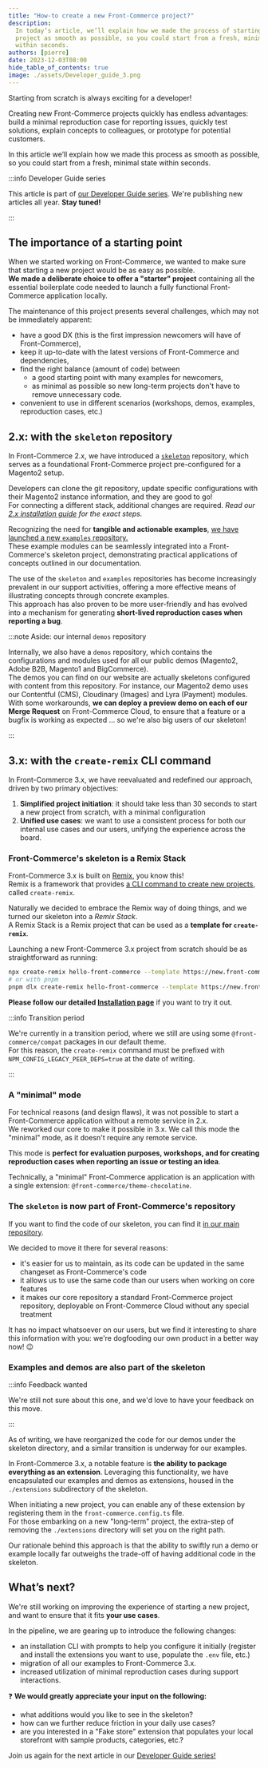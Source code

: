 ```yaml
---
title: "How-to create a new Front-Commerce project?"
description:
  In today’s article, we’ll explain how we made the process of starting a new
  project as smooth as possible, so you could start from a fresh, minimal state
  within seconds.
authors: [pierre]
date: 2023-12-03T08:00
hide_table_of_contents: true
image: ./assets/Developer_guide_3.png
---
```


Starting from scratch is always exciting for a developer!

Creating new Front-Commerce projects quickly has endless advantages: build a
minimal reproduction case for reporting issues, quickly test solutions, explain
concepts to colleagues, or prototype for potential customers.

In this article we’ll explain how we made this process as smooth as possible, so
you could start from a fresh, minimal state within seconds.

<!-- truncate -->

:::info Developer Guide series

This article is part of
[our Developer Guide series](./01-introducing-the-front-commerce-advent-calendar-series.mdx).
We're publishing new articles all year. **Stay tuned!**

:::

## The importance of a starting point

When we started working on Front-Commerce, we wanted to make sure that starting
a new project would be as easy as possible.<br /> **We made a deliberate choice
to offer a "starter" project** containing all the essential boilerplate code
needed to launch a fully functional Front-Commerce application locally.

The maintenance of this project presents several challenges, which may not be
immediately apparent:

- have a good DX (this is the first impression newcomers will have of
  Front-Commerce),
- keep it up-to-date with the latest versions of Front-Commerce and
  dependencies,
- find the right balance (amount of code) between
  - a good starting point with many examples for newcomers,
  - as minimal as possible so new long-term projects don't have to remove
    unnecessary code.
- convenient to use in different scenarios (workshops, demos, examples,
  reproduction cases, etc.)

## 2.x: with the `skeleton` repository

In Front-Commerce 2.x, we have introduced a
[`skeleton`](https://gitlab.blackswift.cloud/front-commerce/front-commerce-skeleton)
repository, which serves as a foundational Front-Commerce project pre-configured
for a Magento2 setup.

Developers can clone the git repository, update specific configurations with
their Magento2 instance information, and they are good to go!<br />For
connecting a different stack, additional changes are required. _Read our
[2.x installation guide](/docs/2.x/essentials/installation) for the exact
steps._

Recognizing the need for **tangible and actionable examples**,
[we have launched a new `examples` repository.](https://github.com/front-commerce/examples)<br />
These example modules can be seamlessly integrated into a Front-Commerce's
skeleton project, demonstrating practical applications of concepts outlined in
our documentation.

The use of the `skeleton` and `examples` repositories has become increasingly
prevalent in our support activities, offering a more effective means of
illustrating concepts through concrete examples.<br /> This approach has also
proven to be more user-friendly and has evolved into a mechanism for generating
**short-lived reproduction cases when reporting a bug**.

:::note Aside: our internal `demos` repository

Internally, we also have a `demos` repository, which contains the configurations
and modules used for all our public demos (Magento2, Adobe B2B, Magento1 and
BigCommerce).<br /> The demos you can find on our website are actually skeletons
configured with content from this repository. For instance, our Magento2 demo
uses our Contentful (CMS), Cloudinary (Images) and Lyra (Payment) modules.<br />
With some workarounds, **we can deploy a preview demo on each of our Merge
Request** on Front-Commerce Cloud, to ensure that a feature or a bugfix is
working as expected … so we're also big users of our skeleton!

:::

## 3.x: with the `create-remix` CLI command

In Front-Commerce 3.x, we have reevaluated and redefined our approach, driven by
two primary objectives:

1. **Simplified project initiation**: it should take less than 30 seconds to
   start a new project from scratch, with a minimal configuration
2. **Unified use cases**: we want to use a consistent process for both our
   internal use cases and our users, unifying the experience across the board.

### Front-Commerce's skeleton is a Remix Stack

Front-Commerce 3.x is built on [Remix](https://remix.run/), you know this!<br />
Remix is a framework that provides
[a CLI command to create new projects](https://remix.run/docs/en/main/other-api/create-remix#create-remix),
called `create-remix`.

Naturally we decided to embrace the Remix way of doing things, and we turned our
skeleton into a _Remix Stack_.<br /> A Remix Stack is a Remix project that can
be used as a **template for `create-remix`**.

Launching a new Front-Commerce 3.x project from scratch should be as
straightforward as running:

```bash
npx create-remix hello-front-commerce --template https://new.front-commerce.app/
# or with pnpm
pnpm dlx create-remix hello-front-commerce --template https://new.front-commerce.app/
```

**Please follow our detailed
[Installation page](/docs/3.x/get-started/installation)** if you want to try it
out.

:::info Transition period

We're currently in a transition period, where we still are using some
`@front-commerce/compat` packages in our default theme.<br /> For this reason,
the `create-remix` command must be prefixed with
`NPM_CONFIG_LEGACY_PEER_DEPS=true` at the date of writing.

:::

### A "minimal" mode

For technical reasons (and design flaws), it was not possible to start a
Front-Commerce application without a remote service in 2.x.<br /> We reworked
our core to make it possible in 3.x. We call this mode the "minimal" mode, as it
doesn't require any remote service.

This mode is **perfect for evaluation purposes, workshops, and for creating
reproduction cases when reporting an issue or testing an idea**.

Technically, a "minimal" Front-Commerce application is an application with a
single extension: `@front-commerce/theme-chocolatine`.

### The `skeleton` is now part of Front-Commerce's repository

If you want to find the code of our skeleton, you can find it
[in our main repository](https://gitlab.blackswift.cloud/front-commerce/front-commerce/-/tree/main/skeleton?ref_type=heads).

We decided to move it there for several reasons:

- it's easier for us to maintain, as its code can be updated in the same
  changeset as Front-Commerce's code
- it allows us to use the same code than our users when working on core features
- it makes our core repository a standard Front-Commerce project repository,
  deployable on Front-Commerce Cloud without any special treatment

It has no impact whatsoever on our users, but we find it interesting to share
this information with you: we're dogfooding our own product in a better way now!
😉

### Examples and demos are also part of the skeleton

:::info Feedback wanted

We're still not sure about this one, and we'd love to have your feedback on this
move.

:::

As of writing, we have reorganized the code for our demos under the skeleton
directory, and a similar transition is underway for our examples.

In Front-Commerce 3.x, a notable feature is **the ability to package everything
as an extension**. Leveraging this functionality, we have encapsulated our
examples and demos as extensions, housed in the `./extensions` subdirectory of
the skeleton.

When initiating a new project, you can enable any of these extension by
registering them in the `front-commerce.config.ts` file.<br /> For those
embarking on a new "long-term" project, the extra-step of removing the
`./extensions` directory will set you on the right path.

Our rationale behind this approach is that the ability to swiftly run a demo or
example locally far outweighs the trade-off of having additional code in the
skeleton.

## What’s next?

We're still working on improving the experience of starting a new project, and
want to ensure that it fits **your use cases**.

In the pipeline, we are gearing up to introduce the following changes:

- an installation CLI with prompts to help you configure it initially (register
  and install the extensions you want to use, populate the `.env` file, etc.)
- migration of all our examples to Front-Commerce 3.x.
- increased utilization of minimal reproduction cases during support
  interactions.

❓ **We would greatly appreciate your input on the following:**

- what additions would you like to see in the skeleton?
- how can we further reduce friction in your daily use cases?
- are you interested in a "Fake store" extension that populates your local
  storefront with sample products, categories, etc.?

Join us again for the next article in our
[Developer Guide series!](./01-introducing-the-front-commerce-advent-calendar-series.mdx)
